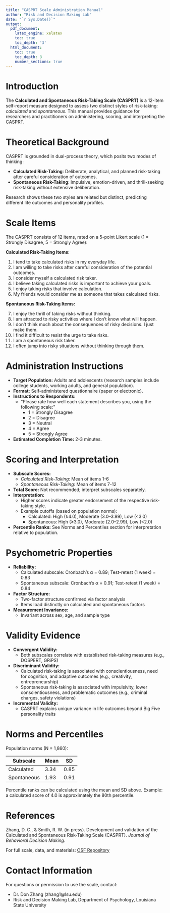 ```yaml
---
title: "CASPRT Scale Administration Manual"
author: "Risk and Decision Making Lab"
date: "`r Sys.Date()`"
output:
  pdf_document:
    latex_engine: xelatex
    toc: true
    toc_depth: '3'
  html_document:
    toc: true
    toc_depth: 3
    number_sections: true
---
```


# Introduction

The **Calculated and Spontaneous Risk-Taking Scale (CASPRT)** is a 12-item self-report measure designed to assess two distinct styles of risk-taking: *calculated* and *spontaneous*. This manual provides guidance for researchers and practitioners on administering, scoring, and interpreting the CASPRT.

# Theoretical Background

CASPRT is grounded in dual-process theory, which posits two modes of thinking:

- **Calculated Risk-Taking**: Deliberate, analytical, and planned risk-taking after careful consideration of outcomes.
- **Spontaneous Risk-Taking**: Impulsive, emotion-driven, and thrill-seeking risk-taking without extensive deliberation.

Research shows these two styles are related but distinct, predicting different life outcomes and personality profiles.

# Scale Items

The CASPRT consists of 12 items, rated on a 5-point Likert scale (1 = Strongly Disagree, 5 = Strongly Agree):

**Calculated Risk-Taking Items:**

1. I tend to take calculated risks in my everyday life.
2. I am willing to take risks after careful consideration of the potential outcomes.
3. I consider myself a calculated risk taker.
4. I believe taking calculated risks is important to achieve your goals.
5. I enjoy taking risks that involve calculation.
6. My friends would consider me as someone that takes calculated risks.

**Spontaneous Risk-Taking Items:**

7. I enjoy the thrill of taking risks without thinking.
8. I am attracted to risky activities where I don't know what will happen.
9. I don't think much about the consequences of risky decisions. I just make them.
10. I find it difficult to resist the urge to take risks.
11. I am a spontaneous risk taker.
12. I often jump into risky situations without thinking through them.

# Administration Instructions

- **Target Population:** Adults and adolescents (research samples include college students, working adults, and general population).
- **Format:** Self-administered questionnaire (paper or electronic).
- **Instructions to Respondents:**
  - "Please rate how well each statement describes you, using the following scale:"
    - 1 = Strongly Disagree
    - 2 = Disagree
    - 3 = Neutral
    - 4 = Agree
    - 5 = Strongly Agree
- **Estimated Completion Time:** 2-3 minutes.

# Scoring and Interpretation

- **Subscale Scores:**
  - *Calculated Risk-Taking*: Mean of items 1-6
  - *Spontaneous Risk-Taking*: Mean of items 7-12
- **Total Score:** Not recommended; interpret subscales separately.
- **Interpretation:**
  - Higher scores indicate greater endorsement of the respective risk-taking style.
  - Example cutoffs (based on population norms):
    - Calculated: High (≥4.0), Moderate (3.0–3.99), Low (<3.0)
    - Spontaneous: High (≥3.0), Moderate (2.0–2.99), Low (<2.0)
- **Percentile Ranks:** See Norms and Percentiles section for interpretation relative to population.

# Psychometric Properties

- **Reliability:**
  - Calculated subscale: Cronbach's α = 0.89; Test-retest (1 week) = 0.83
  - Spontaneous subscale: Cronbach's α = 0.91; Test-retest (1 week) = 0.84
- **Factor Structure:**
  - Two-factor structure confirmed via factor analysis
  - Items load distinctly on calculated and spontaneous factors
- **Measurement Invariance:**
  - Invariant across sex, age, and sample type

# Validity Evidence

- **Convergent Validity:**
  - Both subscales correlate with established risk-taking measures (e.g., DOSPERT, GRiPS)
- **Discriminant Validity:**
  - Calculated risk-taking is associated with conscientiousness, need for cognition, and adaptive outcomes (e.g., creativity, entrepreneurship)
  - Spontaneous risk-taking is associated with impulsivity, lower conscientiousness, and problematic outcomes (e.g., criminal charges, safety violations)
- **Incremental Validity:**
  - CASPRT explains unique variance in life outcomes beyond Big Five personality traits

# Norms and Percentiles

Population norms (N = 1,860):

| Subscale     | Mean | SD  |
|--------------|------|-----|
| Calculated   | 3.34 | 0.85|
| Spontaneous  | 1.93 | 0.91|

Percentile ranks can be calculated using the mean and SD above. Example: a calculated score of 4.0 is approximately the 80th percentile.

# References

Zhang, D. C., & Smith, R. W. (in press). Development and validation of the Calculated and Spontaneous Risk-Taking Scale (CASPRT). *Journal of Behavioral Decision Making*.

For full scale, data, and materials: [OSF Repository](https://osf.io/ade8q/?view_only=ba91e4d8ebd046b8a7a12756c082af00)

# Contact Information

For questions or permission to use the scale, contact:

- Dr. Don Zhang (zhang1@lsu.edu)
- Risk and Decision Making Lab, Department of Psychology, Louisiana State University
